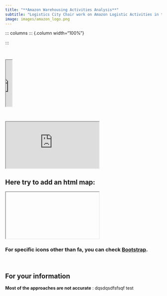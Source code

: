 ```yaml
---
title: "**Amazon Warehousing Activities Analysis**"
subtitle: "Logistics City Chair work on Amazon Logistic Activities in the US"
image: images/amazon_logo.png
---
```


::: columns ::: {.column width="100%"} <object class="slide" data="files/mid_presentation.pdf" type="application/pdf">

</object>

:::

\

::: diapo
<object class="slide" data="files/mid_presentation.pdf" type="application/pdf">

<iframe src="https://docs.google.com/viewer?url=your_url_to_pdf&amp;embedded=true" width="20">

</iframe>

</object>
:::

\

::: diapo
<iframe class="slide2" src="https://elementr.gitpages.huma-num.fr/session_graphique/ggplot2/#/title-slide">

</iframe>
:::

## Here try to add an html map:

::: quartodoc
<iframe class="slide2" data="files/warehouse_map.html">

</iframe>
:::

### For specific icons other than fa, you can check [Bootstrap](https://icons.getbootstrap.com/).

\

::: callout-tip
## For your information

**Most of the approaches are not accurate** : dqsdqsdfsfsqf test
:::
